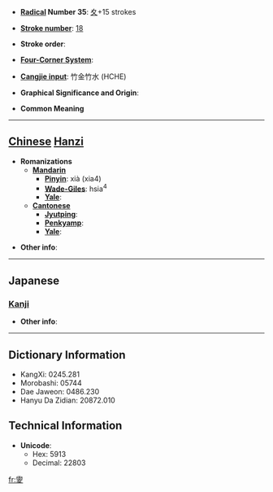 * '''[[Wiktionary:Chinese radical index| Radical]] Number 35''': [[Wiktionary:Chinese radical index 夊|夊]]+15 strokes

* '''[[Wiktionary:Chinese total strokes index|Stroke number]]''': [[Wiktionary:Chinese total strokes index 18|18]]

* '''Stroke order''': 

* '''[[Wiktionary:Chinese four corner index|Four-Corner System]]''': 

* '''[[Wiktionary:Chinese Cangjie index|Cangjie input]]''': 竹金竹水 (HCHE)

* '''Graphical Significance and Origin''': 

* '''Common Meaning'''

----

== [[Chinese]] [[Hanzi]] ==

* '''Romanizations'''
** '''[[Mandarin]]'''
*** '''[[Pinyin]]''': xià (xia4)
*** '''[[Wade-Giles]]''': hsia<sup>4</sup>
*** '''[[Yale]]''': 
** '''[[Cantonese]]'''
*** '''[[Jyutping]]''':
*** '''[[Penkyamp]]''': 
*** '''[[Yale]]''': 

* '''Other info''': 

----

==Japanese==
===[[Kanji]]===
{{kanji|on readings=[[か]] (ka), [[げ]] (ge)|kun readings=[[なつ]] (natsu)}}

* '''Other info''':  

----

== Dictionary Information ==

* KangXi: 0245.281
* Morobashi: 05744
* Dae Jaweon: 0486.230
* Hanyu Da Zidian: 20872.010

== Technical Information ==

* '''Unicode''':
** Hex: 5913
** Decimal: 22803

[[fr:夓]]